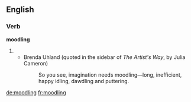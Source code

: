 ==English==

===Verb===
'''moodling'''

# {{present participle of|[[moodle]]}}
#* Brenda Uhland (quoted in the sidebar of ''The Artist's Way'', by Julia Cameron)
#*: So you see, imagination needs moodling—long, inefficient, happy idling, dawdling and puttering.

[[de:moodling]]
[[fr:moodling]]